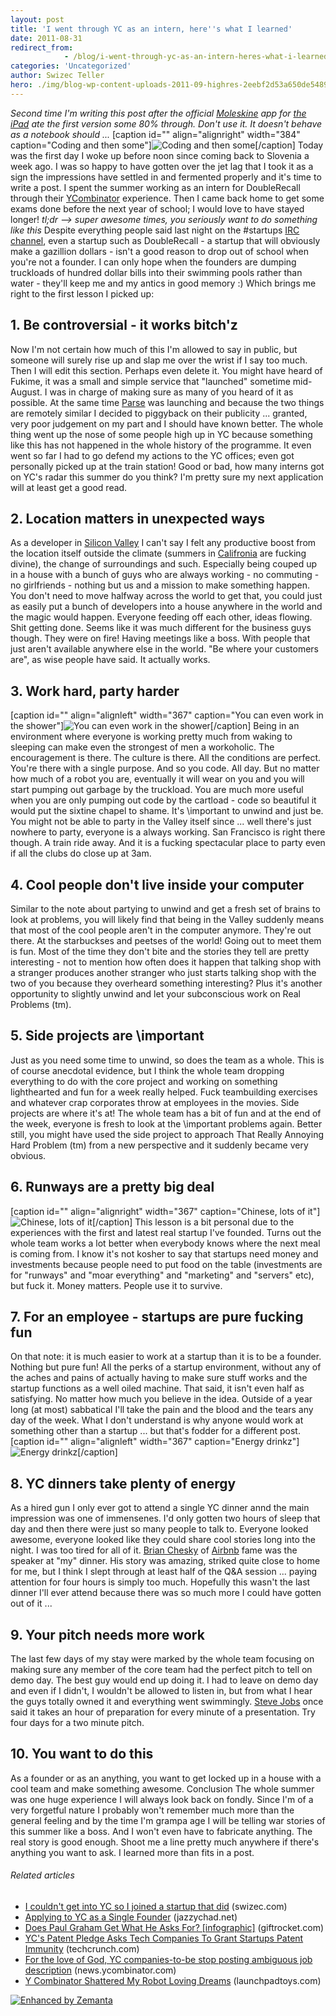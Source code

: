 ```yaml
---
layout: post
title: 'I went through YC as an intern, here''s what I learned'
date: 2011-08-31
redirect_from: 
            - /blog/i-went-through-yc-as-an-intern-heres-what-i-learned/swizec/2345
categories: 'Uncategorized'
author: Swizec Teller
hero: ./img/blog-wp-content-uploads-2011-09-highres-2eebf2d53a650de548943f24af86894bbb1d92ba1.jpg
---
```

_Second time I'm writing this post after the official [Moleskine](http://www.moleskine.com/ "Moleskine") app for [the iPad](http://www.apple.com/ipad/ "iPad") ate the first version some 80% through. Don't use it. It doesn't behave as a notebook should ..._ \[caption id="" align="alignright" width="384" caption="Coding and then some"]![](./img/blog-wp-content-uploads-2011-09-highres-2eebf2d53a650de548943f24af86894bbb1d92ba1.jpg "Coding and then some")\[/caption] Today was the first day I woke up before noon since coming back to Slovenia a week ago. I was so happy to have gotten over the jet lag that I took it as a sign the impressions have settled in and fermented properly and it's time to write a post. I spent the summer working as an intern for DoubleRecall through their [YCombinator](http://www.ycombinator.com "Y Combinator") experience. Then I came back home to get some exams done before the next year of school; I would love to have stayed longer! _tl;dr --> super awesome times, you seriously want to do something like this_ Despite everything people said last night on the #startups [IRC channel](http://en.wikipedia.org/wiki/Internet_Relay_Chat "Internet Relay Chat"), even a startup such as DoubleRecall - a startup that will obviously make a gazillion dollars - isn't a good reason to drop out of school when you're not a founder. I can only hope when the founders are dumping truckloads of hundred dollar bills into their swimming pools rather than water - they'll keep me and my antics in good memory :) Which brings me right to the first lesson I picked up:

<!--more-->

## 1. Be controversial - it works bitch'z

Now I'm not certain how much of this I'm allowed to say in public, but someone will surely rise up and slap me over the wrist if I say too much. Then I will edit this section. Perhaps even delete it. You might have heard of Fukime, it was a small and simple service that "launched" sometime mid-August. I was in charge of making sure as many of you heard of it as possible. At the same time [Parse](https://www.parse.com/) was launching and because the two things are remotely similar I decided to piggyback on their publicity ... granted, very poor judgement on my part and I should have known better. The whole thing went up the nose of some people high up in YC because something like this has not happened in the whole history of the programme. It even went so far I had to go defend my actions to the YC offices; even got personally picked up at the train station! Good or bad, how many interns got on YC's radar this summer do you think? I'm pretty sure my next application will at least get a good read.

## 2. Location matters in unexpected ways

As a developer in [Silicon Valley](<http://maps.google.com/maps?ll=37.37,-122.04&spn=1.0,1.0&q=37.37,-122.04 (Silicon%20Valley)&t=h> "Silicon Valley") I can't say I felt any productive boost from the location itself outside the climate (summers in [Califronia](<http://maps.google.com/maps?ll=37.0,-120.0&spn=10.0,10.0&q=37.0,-120.0 (California)&t=h> "California") are fucking divine), the change of surroundings and such. Especially being couped up in a house with a bunch of guys who are always working - no commuting - no girlfriends - nothing but us and a mission to make something happen. You don't need to move halfway across the world to get that, you could just as easily put a bunch of developers into a house anywhere in the world and the magic would happen. Everyone feeding off each other, ideas flowing. Shit getting done. Seems like it was much different for the business guys though. They were on fire! Having meetings like a boss. With people that just aren't available anywhere else in the world. "Be where your customers are", as wise people have said. It actually works.

## 3. Work hard, party harder

\[caption id="" align="alignleft" width="367" caption="You can even work in the shower"]![](./img/blog-wp-content-uploads-2011-09-11f3ebb3ac804d4182fc72487e333a56_71.jpg "You can even work in the shower")\[/caption] Being in an environment where everyone is working pretty much from waking to sleeping can make even the strongest of men a workoholic. The encouragement is there. The culture is there. All the conditions are perfect. You're there with a single purpose. And so you code. All day. But no matter how much of a robot you are, eventually it will wear on you and you will start pumping out garbage by the truckload. You are much more useful when you are only pumping out code by the cartload - code so beautiful it would put the sixtine chapel to shame. It's \\important to unwind and just be. You might not be able to party in the Valley itself since ... well there's just nowhere to party, everyone is a always working. San Francisco is right there though. A train ride away. And it is a fucking spectacular place to party even if all the clubs do close up at 3am.

## 4. Cool people don't live inside your computer

Similar to the note about partying to unwind and get a fresh set of brains to look at problems, you will likely find that being in the Valley suddenly means that most of the cool people aren't in the computer anymore. They're out there. At the starbuckses and peetses of the world! Going out to meet them is fun. Most of the time they don't bite and the stories they tell are pretty interesting - not to mention how often does it happen that talking shop with a stranger produces another stranger who just starts talking shop with the two of you because they overheard something interesting? Plus it's another opportunity to slightly unwind and let your subconscious work on Real Problems (tm).

## 5. Side projects are \\important

Just as you need some time to unwind, so does the team as a whole. This is of course anecdotal evidence, but I think the whole team dropping everything to do with the core project and working on something lighthearted and fun for a week really helped. Fuck teambuilding exercises and whatever crap corporates throw at employees in the movies. Side projects are where it's at! The whole team has a bit of fun and at the end of the week, everyone is fresh to look at the \\important problems again. Better still, you might have used the side project to approach That Really Annoying Hard Problem (tm) from a new perspective and it suddenly became very obvious.

## 6. Runways are a pretty big deal

\[caption id="" align="alignright" width="367" caption="Chinese, lots of it"]![](./img/blog-wp-content-uploads-2011-09-5d7f30542de74f2a982db3ac03e3925d_71.jpg "Chinese, lots of it")\[/caption] This lesson is a bit personal due to the experiences with the first and latest real startup I've founded. Turns out the whole team works a lot better when everybody knows where the next meal is coming from. I know it's not kosher to say that startups need money and investments because people need to put food on the table (investments are for "runways" and "moar everything" and "marketing" and "servers" etc), but fuck it. Money matters. People use it to survive.

## 7. For an employee - startups are pure fucking fun

On that note: it is much easier to work at a startup than it is to be a founder. Nothing but pure fun! All the perks of a startup environment, without any of the aches and pains of actually having to make sure stuff works and the startup functions as a well oiled machine. That said, it isn't even half as satisfying. No matter how much you believe in the idea. Outside of a year long (at most) sabbatical I'll take the pain and the blood and the tears any day of the week. What I don't understand is why anyone would work at something other than a startup ... but that's fodder for a different post. \[caption id="" align="alignleft" width="367" caption="Energy drinkz"]![](./img/blog-wp-content-uploads-2011-09-8024ae956d1e4bebbf2562477c22dc4e_71.jpg "Energy drinkz")\[/caption]

## 8. YC dinners take plenty of energy

As a hired gun I only ever got to attend a single YC dinner annd the main impression was one of immensenes. I'd only gotten two hours of sleep that day and then there were just so many people to talk to. Everyone looked awesome, everyone looked like they could share cool stories long into the night. I was too tired for all of it. [Brian Chesky](http://www.crunchbase.com/person/brian-chesky "Brian Chesky") of [Airbnb](http://www.airbnb.com/ "Airbnb") fame was the speaker at "my" dinner. His story was amazing, striked quite close to home for me, but I think I slept through at least half of the Q&A session ... paying attention for four hours is simply too much. Hopefully this wasn't the last dinner I'll ever attend because there was so much more I could have gotten out of it ...

## 9. Your pitch needs more work

The last few days of my stay were marked by the whole team focusing on making sure any member of the core team had the perfect pitch to tell on demo day. The best guy would end up doing it. I had to leave on demo day and even if I didn't, I wouldn't be allowed to listen in, but from what I hear the guys totally owned it and everything went swimmingly. [Steve Jobs](http://www.crunchbase.com/person/steve-jobs "Steve Jobs") once said it takes an hour of preparation for every minute of a presentation. Try four days for a two minute pitch.

## 10. You want to do this

As a founder or as an anything, you want to get locked up in a house with a cool team and make something awesome. Conclusion The whole summer was one huge experience I will always look back on fondly. Since I'm of a very forgetful nature I probably won't remember much more than the general feeling and by the time I'm grampa age I will be telling war stories of this summer like a boss. And I won't even have to fabricate anything. The real story is good enough. Shoot me a line pretty much anywhere if there's anything you want to ask. I learned more than fits in a post.

###### Related articles

- [I couldn't get into YC so I joined a startup that did](http://swizec.com/blog/i-couldnt-get-into-yc-so-i-joined-a-startup-that-did/swizec/1855) (swizec.com)
- [Applying to YC as a Single Founder](http://blog.jazzychad.net/2011/08/31/applying-to-yc-as-a-single-founder.html) (jazzychad.net)
- [Does Paul Graham Get What He Asks For? \[infographic\]](http://www.giftrocket.com/blog/does-paul-graham-get-what-he-asks-for) (giftrocket.com)
- [YC's Patent Pledge Asks Tech Companies To Grant Startups Patent Immunity](http://techcrunch.com/2011/08/31/ycs-patent-pledge-asks-tech-companies-to-grant-startups-patent-immunity/) (techcrunch.com)
- [For the love of God, YC companies-to-be stop posting ambiguous job description](http://news.ycombinator.com/item?id=2879055) (news.ycombinator.com)
- [Y Combinator Shattered My Robot Loving Dreams](http://launchpadtoys.com/blog/2011/08/y-combinator-shattered-my-robot-loving-dreams/) (launchpadtoys.com)

[![Enhanced by Zemanta](http://img.zemanta.com/zemified_e.png?x-id=5375981d-e282-454d-b9cc-fea2a49517d2)](http://www.zemanta.com/ "Enhanced by Zemanta")